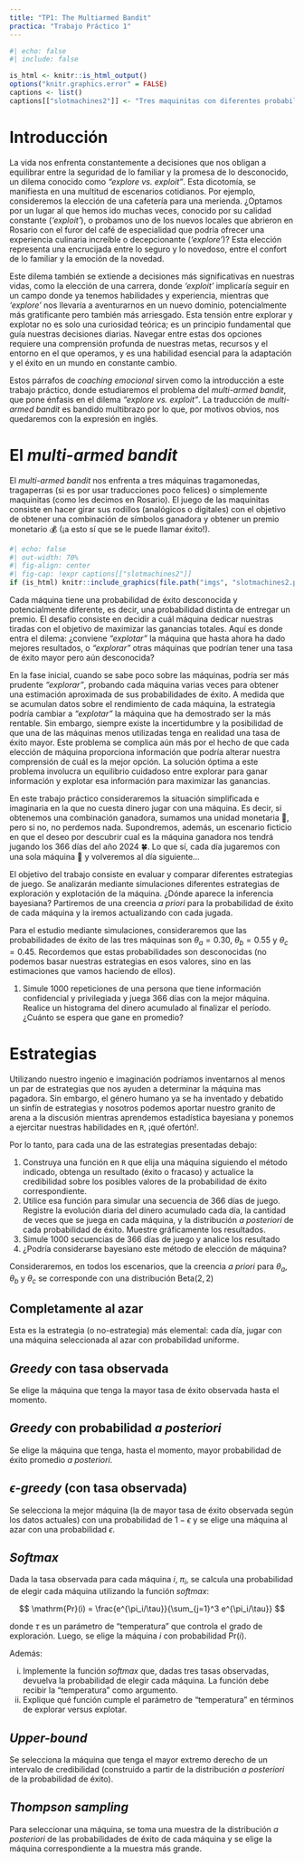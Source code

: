```yaml
---
title: "TP1: The Multiarmed Bandit"
practica: "Trabajo Práctico 1"
---
```


```r
#| echo: false
#| include: false

is_html <- knitr::is_html_output()
options("knitr.graphics.error" = FALSE)
captions <- list()
captions[["slotmachines2"]] <- "Tres maquinitas con diferentes probabilidades de ganar"
```


# Introducción

La vida nos enfrenta constantemente a decisiones que nos obligan a equilibrar entre la seguridad de lo familiar y la promesa de lo desconocido, un dilema conocido como *"explore vs. exploit"*. Esta dicotomía, se manifiesta en una multitud de escenarios cotidianos. Por ejemplo, consideremos la elección de una cafetería para una merienda. ¿Optamos por un lugar al que hemos ido muchas veces, conocido por su calidad constante (*'exploit'*), o probamos uno de los nuevos locales que abrieron en Rosario con el furor del café de especialidad que podría ofrecer una experiencia culinaria increíble o decepcionante (*'explore'*)? Esta elección representa una encrucijada entre lo seguro y lo novedoso, entre el confort de lo familiar y la emoción de la novedad.

Este dilema también se extiende a decisiones más significativas en nuestras vidas, como la elección de una carrera, donde *'exploit'* implicaría seguir en un campo donde ya tenemos habilidades y experiencia, mientras que *'explore'* nos llevaría a aventurarnos en un nuevo dominio, potencialmente más gratificante pero también más arriesgado. Esta tensión entre explorar y explotar no es solo una curiosidad teórica; es un principio fundamental que guía nuestras decisiones diarias. Navegar entre estas dos opciones requiere una comprensión profunda de nuestras metas, recursos y el entorno en el que operamos, y es una habilidad esencial para la adaptación y el éxito en un mundo en constante cambio.

Estos párrafos de *coaching emocional* sirven como la introducción a este trabajo práctico, donde estudiaremos el problema del _multi-armed bandit_, que pone énfasis en el dilema *"explore vs. exploit"*. La traducción de _multi-armed bandit_ es bandido multibrazo por lo que, por motivos obvios, nos quedaremos con la expresión en inglés.

# El _multi-armed bandit_

El _multi-armed bandit_ nos enfrenta a tres máquinas tragamonedas, tragaperras (si es por usar traducciones poco felices) o simplemente maquinitas (como les decimos en Rosario). El juego de las maquinitas consiste en hacer girar sus rodillos (analógicos o digitales) con el objetivo de obtener una combinación de símbolos ganadora y obtener un premio monetario 💰 (¡a esto sí que se le puede llamar éxito!).

```r
#| echo: false
#| out-width: 70%
#| fig-align: center
#| fig-cap: !expr captions[["slotmachines2"]]
if (is_html) knitr::include_graphics(file.path("imgs", "slotmachines2.png"))
```

Cada máquina tiene una probabilidad de éxito desconocida y potencialmente diferente, es decir, una probabilidad distinta de entregar un premio. El desafío consiste en decidir a cuál máquina dedicar nuestras tiradas con el objetivo de maximizar las ganancias totales. Aquí es donde entra el dilema: ¿conviene _"explotar"_ la máquina que hasta ahora ha dado mejores resultados, o _"explorar"_ otras máquinas que podrían tener una tasa de éxito mayor pero aún desconocida?

En la fase inicial, cuando se sabe poco sobre las máquinas, podría ser más prudente _"explorar"_, probando cada máquina varias veces para obtener una estimación aproximada de sus probabilidades de éxito. A medida que se acumulan datos sobre el rendimiento de cada máquina, la estrategia podría cambiar a _"explotar"_ la máquina que ha demostrado ser la más rentable. Sin embargo, siempre existe la incertidumbre y la posibilidad de que una de las máquinas menos utilizadas tenga en realidad una tasa de éxito mayor. Este problema se complica aún más por el hecho de que cada elección de máquina proporciona información que podría alterar nuestra comprensión de cuál es la mejor opción. La solución óptima a este problema involucra un equilibrio cuidadoso entre explorar para ganar información y explotar esa información para maximizar las ganancias.

En este trabajo práctico consideraremos la situación simplificada e imaginaria en la que no cuesta dinero jugar con una máquina. Es decir, si obtenemos una combinación ganadora, sumamos una unidad monetaria 🤑, pero si no, no perdemos nada. Supondremos, además, un escenario ficticio en que el deseo por descubrir cual es la máquina ganadora nos tendrá jugando los 366 días del año 2024 🍀. Lo que sí, cada día jugaremos con una sola máquina 🎰 y volveremos al día siguiente...

El objetivo del trabajo consiste en evaluar y comparar diferentes estrategias de juego. Se analizarán mediante simulaciones diferentes estrategias de exploración y explotación de la máquina. ¿Dónde aparece la inferencia bayesiana? Partiremos de una creencia _a priori_ para la probabilidad de éxito de cada máquina y la iremos actualizando con cada jugada. 

Para el estudio mediante simulaciones, consideraremos que las probabilidades de éxito de las tres máquinas son $\theta_a = 0.30$, $\theta_b = 0.55$ y $\theta_c = 0.45$. Recordemos que estas probabilidades son desconocidas (no podemos basar nuestras estrategias en esos valores, sino en las estimaciones que vamos haciendo de ellos).

1. Simule 1000 repeticiones de una persona que tiene información confidencial y privilegiada y juega 366 días con la mejor máquina. Realice un histograma del dinero acumulado al finalizar el período. ¿Cuánto se espera que gane en promedio?

# Estrategias 

Utilizando nuestro ingenio e imaginación podríamos inventarnos al menos un par de estrategias
que nos ayuden a determinar la máquina mas pagadora. Sin embargo, el género humano ya se 
ha inventado y debatido un sinfín de estrategias y nosotros podemos aportar nuestro 
granito de arena a la discusión mientras aprendemos estadística bayesiana y ponemos
a ejercitar nuestras habilidades en `R`, ¡qué ofertón!. 

Por lo tanto, para cada una de las estrategias presentadas debajo:

1.  Construya una función en `R` que elija una máquina siguiendo el método indicado, 
    obtenga un resultado (éxito o fracaso) y actualice la credibilidad sobre los posibles 
    valores de la probabilidad de éxito correspondiente. 
2.  Utilice esa función para simular una secuencia de 366 días de juego. 
    Registre la evolución diaria del dinero acumulado cada día, la cantidad de veces que 
    se juega en cada máquina, y la distribución _a posteriori_ de cada probabilidad de 
    éxito. Muestre gráficamente los resultados.
3.  Simule 1000 secuencias de 366 días de juego y analice los resultado
4.  ¿Podría considerarse bayesiano este método de elección de máquina?

Consideraremos, en todos los escenarios, que la creencia _a priori_ para 
$\theta_a$, $\theta_b$ y $\theta_c$ se corresponde con una distribución $\mathrm{Beta}(2, 2)$

## Completamente al azar

Esta es la estrategia (o no-estrategia) más elemental: cada día, jugar con una máquina seleccionada al azar con probabilidad uniforme. 

## _Greedy_ con tasa observada

Se elige la máquina que tenga la mayor tasa de éxito observada hasta el momento.

## _Greedy_ con probabilidad _a posteriori_

Se elige la máquina que tenga, hasta el momento, mayor probabilidad de éxito promedio _a posteriori_.

## _$\epsilon$-greedy_ (con tasa observada)

Se selecciona la mejor máquina (la de mayor tasa de éxito observada según los datos actuales) con una probabilidad de $1-\epsilon$ y se elige una máquina al azar con una probabilidad $\epsilon$. 

## _Softmax_

Dada la tasa observada para cada máquina $i$, $\pi_i$, se calcula una probabilidad de elegir cada máquina utilizando la función _softmax_:

$$
\mathrm{Pr}(i) = \frac{e^{\pi_i/\tau}}{\sum_{j=1}^3 e^{\pi_i/\tau}}
$$

donde $\tau$ es un parámetro de "temperatura" que controla el grado de exploración. Luego, se elige la máquina $i$ con probabilidad $\mathrm{Pr}(i)$.

Además:

i. Implemente la función _softmax_ que, dadas tres tasas observadas, devuelva la probabilidad de elegir cada máquina. La función debe recibir la "temperatura" como argumento.
ii. Explique qué función cumple el parámetro de "temperatura" en términos de explorar versus explotar.

## _Upper-bound_

Se selecciona la máquina que tenga el mayor extremo derecho de un intervalo de 
credibilidad (construido a partir de la distribución _a posteriori_ de la probabilidad de éxito).

## _Thompson sampling_

Para seleccionar una máquina, se toma una muestra de la distribución _a posteriori_ de las probabilidades de éxito de cada máquina y se elige la máquina correspondiente a la muestra más grande.